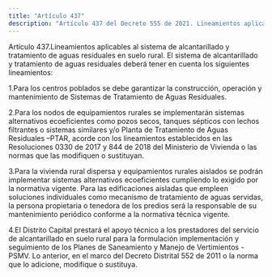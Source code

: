 ```yaml
---
title: "Artículo 437"
description: "Artículo 437 del Decreto 555 de 2021. Lineamientos aplicables al sistema de alcantarillado y tratamiento de aguas residuales en suelo r..."
---
```


Artículo 437.Lineamientos aplicables al sistema de alcantarillado y tratamiento de aguas residuales en suelo rural. El sistema de alcantarillado y tratamiento de aguas residuales deberá tener en cuenta los siguientes lineamientos:
 
1.Para los centros poblados se debe garantizar la construcción, operación y mantenimiento de Sistemas de Tratamiento de Aguas Residuales.
 
2.Para los nodos de equipamientos rurales se implementarán sistemas alternativos ecoeficientes como pozos secos, tanques sépticos con lechos filtrantes o sistemas similares y/o Planta de Tratamiento de Aguas Residuales –PTAR, acorde con los lineamientos establecidos en las Resoluciones 0330 de 2017 y 844 de 2018 del Ministerio de Vivienda o las normas que las modifiquen o sustituyan.
 
3.Para la vivienda rural dispersa y equipamientos rurales aislados se podrán implementar sistemas alternativos ecoeficientes cumpliendo lo exigido por la normativa vigente. Para las edificaciones aisladas que empleen soluciones individuales como mecanismo de tratamiento de aguas servidas, la persona propietaria o tenedora de los predios será la responsable de su mantenimiento periódico conforme a la normativa técnica vigente.
 
4.El Distrito Capital prestará el apoyo técnico a los prestadores del servicio de alcantarillado en suelo rural para la formulación implementación y seguimiento de los Planes de Saneamiento y Manejo de Vertimientos -PSMV. Lo anterior, en el marco del Decreto Distrital 552 de 2011 o la norma que lo adicione, modifique o sustituya.
